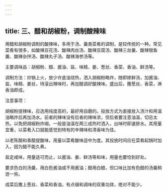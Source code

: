 ```yaml
---
---
---
```

title: 三、醋和胡椒粉，调制酸辣味
---




用醋和胡椒粉调制的酸辣味，多用于汤、羹类菜肴的调制，是较传统的一种。常见菜肴有很多，如酸辣豆花汤、酸辣肉丝汤、酸辣豆腐汤、酸辣三丝羹、酸辣银鱼羹、酸辣杂拌汤、酸辣丸子汤、酸辣海参汤等。

主要调味品：胡椒粉、醋、酱油、盐、味精、姜、葱丝、香菜、香油、鲜汤等。

调制方法：炒锅上火，放少许底油烧热，洒入胡椒粉略炸，随即掺鲜汤，加酱油、盐、味精、姜丝，待滚出辣味时，再加醋调好酸辣味。盛出后，撒葱丝、香菜，淋香油即成。

注意事项：

胡椒粉提辣味，应选用纯度高的，最好用自磨的。投放方式为直接放入汤汁和用温油略炸后再加汤水。前者的辣味没有后者的辣味浓，但后者要注意油温，切忌太热，以免把胡椒粉炸煳，一般是油温在两三成热时洒入，出味时即速掺水。其用量宜重，以菜肴入口就能感觉到特有的辛辣味和清香味为佳。

以老陈醋和香醋提酸味，用量以菜肴酸味适中为度。其投放时间应在菜肴起锅时加入，因为醋不能久煮。

盐定咸味，用量适可而止，以酱油、姜、鲜汤等和味，用量也要恰到好处。

要求色白的汤羹，用白色酱油或不用酱油；醋用白醋，但口味比加有色醋的汤羹稍逊一些。

成菜后撒上葱丝、香菜和香油，有点缀和调味的双重功效，绝对不能少。